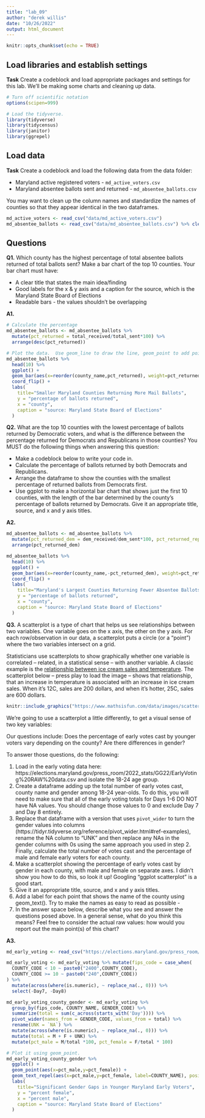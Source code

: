 ```yaml
---
title: "lab_09"
author: "derek willis"
date: "10/26/2022"
output: html_document
---
```


```r
knitr::opts_chunk$set(echo = TRUE)
```

## Load libraries and establish settings

**Task** Create a codeblock and load appropriate packages and settings for this lab. We'll be making some charts and cleaning up data.

```r
# Turn off scientific notation
options(scipen=999)

# Load the tidyverse.
library(tidyverse)
library(tidycensus)
library(janitor)
library(ggrepel)

```

## Load data

**Task** Create a codeblock and load the following data from the data folder:

* Maryland active registered voters - `md_active_voters.csv`
* Maryland absentee ballots sent and returned - `md_absentee_ballots.csv`

You may want to clean up the column names and standardize the names of counties so that they appear identical in the two dataframes.

```r
md_active_voters <- read_csv("data/md_active_voters.csv")
md_absentee_ballots <- read_csv("data/md_absentee_ballots.csv") %>% clean_names()
```

## Questions 

**Q1.** Which county has the highest percentage of total absentee ballots returned of total ballots sent? Make a bar chart of the top 10 counties. Your bar chart must have:

* A clear title that states the main idea/finding
* Good labels for the x & y axis and a caption for the source, which is the Maryland State Board of Elections
* Readable bars - the values shouldn't be overlapping

**A1.** 

```r
# Calculate the percentage
md_absentee_ballots <- md_absentee_ballots %>%
  mutate(pct_returned = total_received/total_sent*100) %>% 
  arrange(desc(pct_returned))

# Plot the data.  Use geom_line to draw the line, geom_point to add points, geom_text to add labels.  Use scale_x_date to set breaks at 1 day. 
md_absentee_ballots %>%
  head(10) %>% 
  ggplot() + 
  geom_bar(aes(x=reorder(county_name,pct_returned), weight=pct_returned)) + 
  coord_flip() +
  labs(
    title="Smaller Maryland Counties Returning More Mail Ballots",
    y = "percentage of ballots returned",
    x = "county",
    caption = "source: Maryland State Board of Elections"
  )

```

**Q2.** What are the top 10 counties with the lowest percentage of ballots returned by Democratic voters, and what is the difference between the percentage returned for Democrats and Republicans in those counties? You MUST do the following things when answering this question:

* Make a codeblock below to write your code in.
* Calculate the percentage of ballots returned by both Democrats and Republicans.
* Arrange the dataframe to show the counties with the smallest percentage of returned ballots from Democrats first.
* Use ggplot to make a horizontal bar chart that shows just the first 10 counties, with the length of the bar determined by the county's percentage of ballots returned by Democrats. Give it an appropriate title, source, and x and y axis titles. 

**A2.** 
```r
md_absentee_ballots <- md_absentee_ballots %>%
  mutate(pct_returned_dem = dem_received/dem_sent*100, pct_returned_rep = rep_received/rep_sent*100, pct_returned_oth = oth_received/oth_sent*100, dem_rep_diff = pct_returned_dem-pct_returned_rep) %>% 
  arrange(pct_returned_dem)

md_absentee_ballots %>% 
  head(10) %>% 
  ggplot() + 
  geom_bar(aes(x=reorder(county_name,-pct_returned_dem), weight=pct_returned_dem)) + 
  coord_flip() +
  labs(
    title="Maryland's Largest Counties Returning Fewer Absentee Ballots",
    y = "percentage of ballots returned",
    x = "county",
    caption = "source: Maryland State Board of Elections"
  )

```

**Q3.**  A scatterplot is a type of chart that helps us see relationships between two variables. One variable goes on the x axis, the other on the y axis.  For each row/observation in our data, a scatterplot puts a circle (or a "point") where the two variables intersect on a grid. 

Statisticians use scatterplots to show graphically whether one variable is correlated -- related, in a statistical sense -- with another variable.  A classic example is the [relationship between ice cream sales and temperature](https://www.mathsisfun.com/data/scatter-xy-plots.html). The scatterplot below -- press play to load the image -- shows that relationship, that an increase in temperature is associated with an increase in ice cream sales. When it's 12C, sales are 200 dollars, and when it's hotter, 25C, sales are 600 dollars.

```r
knitr::include_graphics("https://www.mathsisfun.com/data/images/scatter-ice-cream1.svg")
```

We're going to use a scatterplot a little differently, to get a visual sense of two key variables: 

Our questions include: Does the percentage of early votes cast by younger voters vary depending on the county? Are there differences in gender?

To answer those questions, do the following:

1. Load in the early voting data here: https://elections.maryland.gov/press_room/2022_stats/GG22/EarlyVoting%20RAW%20data.csv and isolate the 18-24 age group.
2. Create a dataframe adding up the total number of early votes cast, county name and gender among 18-24 year-olds. To do this, you will need to make sure that all of the early voting totals for Days 1-6 DO NOT have NA values. You should change those values to 0 and exclude Day 7 and Day 8 entirely.
3. Replace that dataframe with a version that uses `pivot_wider` to turn the gender values into columns (https://tidyr.tidyverse.org/reference/pivot_wider.html#ref-examples), rename the NA column to "UNK" and then replace any NAs in the gender columns with 0s using the same approach you used in step 2. Finally, calculate the total number of votes cast and the percentage of male and female early voters for each county.
4. Make a scatterplot showing the percentage of early votes cast by gender in each county, with male and female on separate axes. I didn't show you how to do this, so look it up! Googling "ggplot scatterplot" is a good start.
4. Give it an appropriate title, source, and x and y axis titles.
5. Add a label for each point that shows the name of the county using geom_text(). Try to make the names as easy to read as possible - 
6. In the answer space below, describe what you see and answer the questions posed above. In a general sense, what do you think this means? Feel free to consider the actual raw values: how would you report out the main point(s) of this chart?

**A3.**  

```r
md_early_voting <- read_csv("https://elections.maryland.gov/press_room/2022_stats/GG22/EarlyVoting%20RAW%20data.csv") %>% filter(AgeGroup == '18-24')

md_early_voting <- md_early_voting %>% mutate(fips_code = case_when(
  COUNTY_CODE < 10 ~ paste0("2400",COUNTY_CODE),
  COUNTY_CODE >= 10 ~ paste0("240",COUNTY_CODE))
) %>% 
  mutate(across(where(is.numeric), ~ replace_na(., 0))) %>% 
  select(-Day7, -Day8)

md_early_voting_county_gender <- md_early_voting %>% 
  group_by(fips_code, COUNTY_NAME, GENDER_CODE) %>% 
  summarize(total = sum(c_across(starts_with('Day')))) %>% 
  pivot_wider(names_from = GENDER_CODE, values_from = total) %>% 
  rename(UNK = `NA`) %>% 
  mutate(across(where(is.numeric), ~ replace_na(., 0))) %>% 
  mutate(total = M + F + UNK) %>% 
  mutate(pct_male = M/total *100, pct_female = F/total * 100)

# Plot it using geom_point.
md_early_voting_county_gender %>%
  ggplot() +
  geom_point(aes(x=pct_male,y=pct_female)) +
  geom_text_repel(aes(x=pct_male,y=pct_female, label=COUNTY_NAME), position=position_jitter(width=1,height=1)) +
  labs(
    title="Significant Gender Gaps in Younger Maryland Early Voters",
    y = "percent female",
    x = "percent male",
    caption = "source: Maryland State Board of Elections"
  )
```
